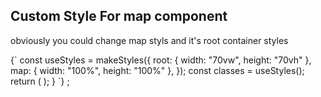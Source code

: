 ## Custom Style For map component

obviously you could change map styls and it's root container styles


<BaseMap />


<SyntaxHighlighter>
  {`
const useStyles = makeStyles({
  root: { width: "70vw", height: "70vh" },
  map: { width: "100%", height: "100%" },
});
  const classes = useStyles();
  return (
    <HesabaTimeDimension
      classes={{ tdRoot: classes.root }}
      mapProps={{
        center: [35.76498031616211, 51.33673858642578],
        zoom: 13,
        zoomControl: false,
        className: classes.map,
      }}
      data={data}
    />
  );
}
    `}
</SyntaxHighlighter>
;
